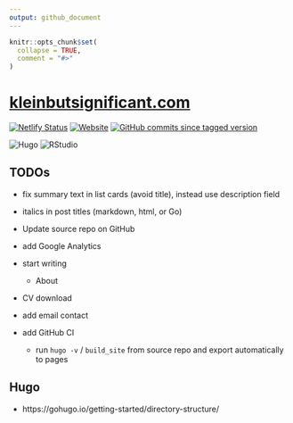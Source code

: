 ```yaml
---
output: github_document
---
```


<!-- README.md is generated from README.Rmd. Please edit that file -->

```r
knitr::opts_chunk$set(
  collapse = TRUE,
  comment = "#>"
)
```

# [kleinbutsignificant.com](https://www.kleinbutsignificant.com)

<!-- badges: start -->
[![Netlify Status](https://api.netlify.com/api/v1/badges/7fcdb00f-8ea5-499d-a803-2a61544f74f7/deploy-status)](https://app.netlify.com/sites/kleinbutsignificant/deploys)
[![Website](https://img.shields.io/website?url=https%3A%2F%2Fwww.kleinbutsignificant.com&link=https%3A%2F%2Fwww.kleinbutsignificant.com)](https://www.kleinbutsignificant.com)
[![GitHub commits since tagged version](https://img.shields.io/github/commits-since/adityatelange/hugo-PaperMod/`r readLines(".git/modules/themes/PaperMod/refs/heads/master")`?style=flat&logo=github&label=Commits%20since%20last%20theme%20submodule%20pull)](https://github.com/adityatelange/hugo-PaperMod/compare/`r readLines(".git/modules/themes/PaperMod/refs/heads/master")`...master)


<!-- https://shields.io/badges/git-hub-commits-since-tagged-version -->
<!-- https://github.com/adityatelange/hugo-PaperMod/commits/master -->
<!-- https://github.com/adityatelange/hugo-PaperMod/compare/master...21ae19bc2b02089a234509bd4d4bb3a72659999a -->


![Hugo](https://img.shields.io/badge/Hugo-black.svg?style=for-the-badge&logo=Hugo)
![RStudio](https://img.shields.io/badge/RStudio-4285F4?style=for-the-badge&logo=rstudio&logoColor=white)

<!-- ![R](https://img.shields.io/badge/r-%23276DC3.svg?style=for-the-badge&logo=r&logoColor=white) -->
<!-- badges: end -->

## TODOs

- fix summary text in list cards (avoid title), instead use description field
- italics in post titles (markdown, html, or Go)

- Update source repo on GitHub
- add Google Analytics
- start writing
  - About
- CV download
- add email contact
- add GitHub CI 
  - run `hugo -v` / `build_site` from source repo and export automatically to pages

## Hugo

- https://gohugo.io/getting-started/directory-structure/



